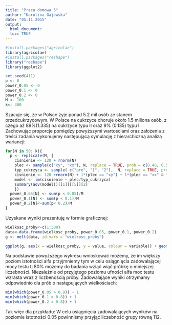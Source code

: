 ```yaml
---
title: "Praca domowa 5"
author: "Karolina Gajewska"
date: "05.11.2015"
output: 
  html_document:
  toc: TRUE
---
```


```r
#install.packages("agricolae")
library(agricolae)
#install.packages("reshape")
library("reshape")
library(ggplot2)

set.seed(411)
p <- 0
power_0.05 <- 0
power_0.1 <- 0
power_0.2 <- 0
M <- 100
k<- 300
```

Szacuje się, że w Polsce żyje ponad 5.2 mil osób ze stanem przedcukrzycowym. W Polsce na cukrzyce choruje około 1.5 miliona osób, z czego aż 89%(1.335) na cukrzyce typu II oraz 9% (0.135) typu I. 
Zachowując proporcje pomiędzy powyższymi wartościami oraz założenia z treści zadania wykonujemy następującą symulację z hierarchiczną analizą wariancji:

```r
for(N in 50: k){   
  p <- replicate(M, {    
    cisnienie <- 120 + rnorm(N)
    plec <- sample(c("xy", "xx"), N, replace = TRUE, prob = c(0.48, 0.52))
    typ_cukrzyca <- sample( c("pre", "1", "2"),  N, replace = TRUE, prob = c(0.78, 0.02, 0.2))
    cisnienie <- 120 +rnorm(N) + 1*(plec == "xy") + 1*(plec == "xx" & typ_cukrzyca == "2") + 0.5*(plec == "xy" & typ_cukrzyca == "2")
    model <- lm(cisnienie ~ plec/typ_cukrzyca)
    summary(aov(model))[[1]][[5]][2]
    })
  power_0.05[N] <- sum(p < 0.05)/M
  power_0.1[N] <- sum(p < 0.1)/M
  power_0.2[N]<-sum(p< 0.2)/M
}
```

Uzyskane wyniki prezentuję w formie graficznej:
```r
wielkosc_proby<-c(1:300)
data<-data.frame(wielkosc_proby, power_0.05, power_0.1, power_0.2)
g <- melt(data, id.vars = "wielkosc_proby")

ggplot(g, aes(x = wielkosc_proby, y = value, colour = variable)) + geom_line()+ geom_abline(intercept = 0.8, slope = 0, color = "red")
```

Na podstawie powyższego wykresu wnioskować możemy, że im większy poziom istotności alfa przyjmniemy tym w celu osiągnięcia zadowalającej mocy testu tj 80% możemy do badania wziąć wiąć próbkę o mniejszej liczebności. Niezależnie od przyjętego poziomu ufności alfa moc testu wzrasta wraz z liczbenością próby. Zadowalające wyniki otrzymamy odpowiednio dla prób o następujących wielkościach:

```r
min(which(power_0.05 > 0.8)) + 1 
min(which(power_0.1 > 0.8)) + 1 
min(which(power_0.2 > 0.8)) + 1 
```

Tak więc dla przykładu: W celu osiągnięcia zadowalających wyników na poziomie istotności 0.05 powinniśmy przyjąć liczebność grupy równą 112. 

